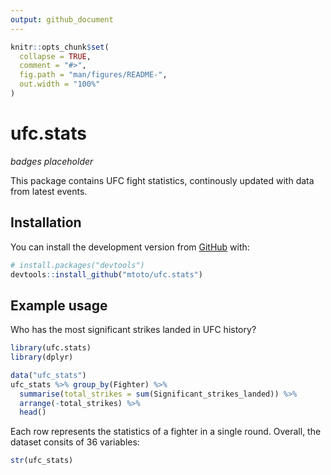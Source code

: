 ```yaml
---
output: github_document
---
```


<!-- README.md is generated from README.Rmd. Please edit that file -->

```r
knitr::opts_chunk$set(
  collapse = TRUE,
  comment = "#>",
  fig.path = "man/figures/README-",
  out.width = "100%"
)
```
# ufc.stats

<!-- badges: start -->
*badges placeholder*
<!-- badges: end -->

This package contains UFC fight statistics, continously updated with data from latest events. 

## Installation

You can install the development version from [GitHub](https://github.com/) with:

``` r
# install.packages("devtools")
devtools::install_github("mtoto/ufc.stats")
```
## Example usage

Who has the most significant strikes landed in UFC history?

```r
library(ufc.stats)
library(dplyr)

data("ufc_stats")
ufc_stats %>% group_by(Fighter) %>%
  summarise(total_strikes = sum(Significant_strikes_landed)) %>%
  arrange(-total_strikes) %>%
  head()
```

Each row represents the statistics of a fighter in a single round. Overall, the dataset consits of 36 variables:

```r
str(ufc_stats)
```


